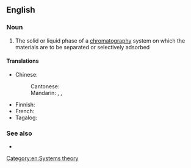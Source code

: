 ==English==

===Noun===
{{en-noun}}

# {{lb|en|chemistry}} The solid or liquid phase of a [[chromatography]] system on which the materials are to be separated or selectively adsorbed

====Translations====
{{trans-top|adsorbing phase of a chromatography system}}
* Chinese:
*: Cantonese: {{t|yue|固定相|tr=gu3 ding6 soeng3|sc=Hani}}
*: Mandarin: {{t+|cmn|固定相|tr=gùdìngxiàng|sc=Hani}}, {{t|cmn|靜止相|sc=Hani}}, {{t|cmn|静止相|tr=jìngzhǐxiàng|sc=Hani}}
{{trans-mid}}
* Finnish: {{t|fi|kiinteä faasi}}
* French: {{t|fr|phase stationnaire|f}}
* Tagalog: {{t|tl|tigiling yugto}}
{{trans-bottom}}

===See also===
* {{l|en|mobile phase}}

[[Category:en:Systems theory]]